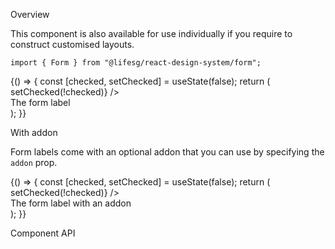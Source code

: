 
<Meta title="Form/Label" component={Form.Label} />

<Title>Form.Label</Title>

<Secondary>Overview</Secondary>

This component is also available for use individually if you require to construct customised layouts.

```tsx
import { Form } from "@lifesg/react-design-system/form";
```

<Canvas>
    <Story name="Label">
        {() => {
            const [checked, setChecked] = useState(false);
            return (
                <div style={{ display: "flex", alignItems: "center" }}>
                    <div style={{ marginRight: "1.5rem" }}>
                        <Checkbox
                            checked={checked}
                            onClick={() => setChecked(!checked)}
                        />
                    </div>
                    <Form.Label style={{ marginBottom: "0" }}>
                        The form label
                    </Form.Label>
                </div>
            );
        }}
    </Story>
</Canvas>

<Heading3>With addon</Heading3>

Form labels come with an optional addon that you can use by specifying the `addon` prop.

<Preview>
    <Story name="With addon">
        {() => {
            const [checked, setChecked] = useState(false);
            return (
                <div style={{ display: "flex", alignItems: "center" }}>
                    <div style={{ marginRight: "1.5rem" }}>
                        <Checkbox
                            checked={checked}
                            onClick={() => setChecked(!checked)}
                        />
                    </div>
                    <Form.Label
                        style={{ marginBottom: "0" }}
                        addon={{
                            content:
                                "This is the form label's popover. And this will only be visible if you specify the addon prop",
                            type: "popover",
                        }}
                    >
                        The form label with an addon
                    </Form.Label>
                </div>
            );
        }}
    </Story>
</Preview>

<Secondary>Component API</Secondary>

<PropsTable />
